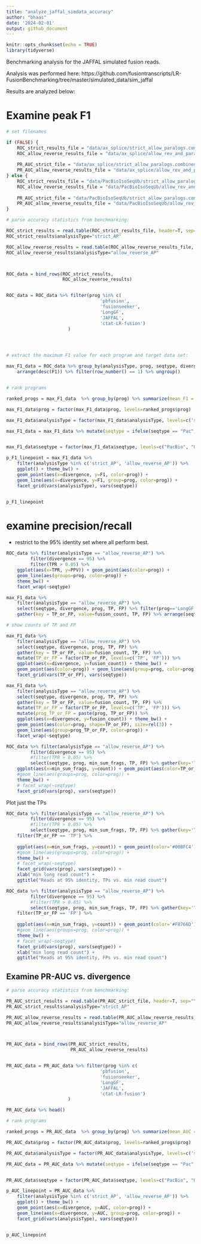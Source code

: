 ```yaml
---
title: "analyze_jaffal_simdata_accuracy"
author: "bhaas"
date: '2024-02-01'
output: github_document
---
```


```r
knitr::opts_chunk$set(echo = TRUE)
library(tidyverse)
```


Benchmarking analysis for the JAFFAL simulated fusion reads.

Analysis was performed here:
https://github.com/fusiontranscripts/LR-FusionBenchmarking/tree/master/simulated_data/sim_jaffal

Results are analyzed below:


# Examine peak F1

```r

# set filenames

if (FALSE) {
    ROC_strict_results_file = "data/ax_splice/strict_allow_paralogs.combined_results.ROC.tsv"
    ROC_allow_reverse_results_file = "data/ax_splice/allow_rev_and_paralogs.combined_results.ROC.tsv"
    
    PR_AUC_strict_file = "data/ax_splice/strict_allow_paralogs.combined_results.PR_AUC.tsv"
    PR_AUC_allow_reverse_results_file = "data/ax_splice/allow_rev_and_paralogs.combined_results.PR_AUC.tsv"
} else {
    ROC_strict_results_file = "data/PacBioIsoSeqUb/strict_allow_paralogs.combined_results.ROC.tsv"
    ROC_allow_reverse_results_file = "data/PacBioIsoSeqUb/allow_rev_and_paralogs.combined_results.ROC.tsv"
    
    PR_AUC_strict_file = "data/PacBioIsoSeqUb/strict_allow_paralogs.combined_results.PR_AUC.tsv"
    PR_AUC_allow_reverse_results_file = "data/PacBioIsoSeqUb/allow_rev_and_paralogs.combined_results.PR_AUC.tsv"
}


```


```r

# parse accuracy statistics from benchmarking:

ROC_strict_results = read.table(ROC_strict_results_file, header=T, sep="\t", stringsAsFactors = F)
ROC_strict_results$analysisType="strict_AP"

ROC_allow_reverse_results = read.table(ROC_allow_reverse_results_file, header=T, sep="\t", stringsAsFactors = F)
ROC_allow_reverse_results$analysisType="allow_reverse_AP"



ROC_data = bind_rows(ROC_strict_results,
                     ROC_allow_reverse_results)


ROC_data = ROC_data %>% filter(prog %in% c(
                                   'pbfusion',
                                   'fusionseeker',
                                   'LongGF',
                                   'JAFFAL',
                                   'ctat-LR-fusion')
                       )




# extract the maximum F1 value for each program and target data set: 

max_F1_data = ROC_data %>% group_by(analysisType, prog, seqtype, divergence) %>% 
    arrange(desc(F1)) %>% filter(row_number() == 1) %>% ungroup()


# rank programs 

ranked_progs = max_F1_data  %>% group_by(prog) %>% summarize(mean_F1 = mean(F1)) %>% arrange(desc(mean_F1))

max_F1_data$prog = factor(max_F1_data$prog, levels=ranked_progs$prog)

max_F1_data$analysisType = factor(max_F1_data$analysisType, levels=c('strict_AP', 'allow_reverse_AP'))

max_F1_data = max_F1_data %>% mutate(seqtype = ifelse(seqtype == "Pac", "PacBio", seqtype))


max_F1_data$seqtype = factor(max_F1_data$seqtype, levels=c("PacBio", "ONT"))


```


```r

p_F1_linepoint = max_F1_data %>% 
    filter(analysisType %in% c('strict_AP', 'allow_reverse_AP')) %>%
    ggplot() + theme_bw() +
    geom_point(aes(x=divergence, y=F1, color=prog)) +
    geom_line(aes(x=divergence, y=F1, group=prog, color=prog)) +
    facet_grid(vars(analysisType), vars(seqtype))


p_F1_linepoint

```




# examine precision/recall

- restrict to the 95% identity set where all perform best.

```r

ROC_data %>% filter(analysisType == "allow_reverse_AP") %>% 
         filter(divergence == 95) %>%
         filter(TPR > 0.05) %>%
    ggplot(aes(x=TPR, y=PPV)) + geom_point(aes(color=prog)) + 
    geom_line(aes(groups=prog, color=prog)) +
    theme_bw() + 
    facet_wrap(~seqtype)


```



```r

max_F1_data %>% 
    filter(analysisType == "allow_reverse_AP") %>%
    select(seqtype, divergence, prog, TP, FP) %>% filter(prog=='LongGF') %>%
    gather(key = TP_or_FP, value=fusion_count, TP, FP) %>% arrange(seqtype, divergence)

```


```r
# show counts of TP and FP

max_F1_data %>% 
    filter(analysisType == "allow_reverse_AP") %>%
    select(seqtype, divergence, prog, TP, FP) %>% 
    gather(key = TP_or_FP, value=fusion_count, TP, FP) %>%
    mutate(TP_or_FP = factor(TP_or_FP, levels=c('TP', 'FP'))) %>%
    ggplot(aes(x=divergence, y=fusion_count)) + theme_bw() +
    geom_point(aes(color=prog)) + geom_line(aes(group=prog, color=prog)) +
    facet_grid(vars(TP_or_FP), vars(seqtype))

```

```r

max_F1_data %>% 
    filter(analysisType == "allow_reverse_AP") %>%
    select(seqtype, divergence, prog, TP, FP) %>% 
    gather(key = TP_or_FP, value=fusion_count, TP, FP) %>%
    mutate(TP_or_FP = factor(TP_or_FP, levels=c('TP', 'FP'))) %>%
    mutate(prog_TP_or_FP = paste(prog, TP_or_FP)) %>%
    ggplot(aes(x=divergence, y=fusion_count)) + theme_bw() +
    geom_point(aes(color=prog, shape=TP_or_FP), size=rel(3)) + 
    geom_line(aes(group=prog_TP_or_FP, color=prog)) +
    facet_wrap(~seqtype)


```



```r

ROC_data %>% filter(analysisType == "allow_reverse_AP") %>% 
         filter(divergence == 95) %>%
         #filter(TPR > 0.05) %>%
         select(seqtype, prog, min_sum_frags, TP, FP) %>% gather(key='TP_or_FP', value='count', TP, FP) %>%
    ggplot(aes(x=min_sum_frags, y=count)) + geom_point(aes(color=TP_or_FP)) + geom_line(aes(groups=prog, color=TP_or_FP)) +
    #geom_line(aes(groups=prog, color=prog)) +
    theme_bw() + 
    # facet_wrap(~seqtype)
    facet_grid(vars(prog), vars(seqtype))


```

Plot just the TPs




```r


ROC_data %>% filter(analysisType == "allow_reverse_AP") %>% 
         filter(divergence == 95) %>%
         #filter(TPR > 0.05) %>%
         select(seqtype, prog, min_sum_frags, TP, FP) %>% gather(key='TP_or_FP', value='count', TP, FP) %>%
    filter(TP_or_FP == 'TP') %>%
   
    ggplot(aes(x=min_sum_frags, y=count)) + geom_point(color='#00BFC4') + geom_line(aes(groups=prog), color='#00BFC4') +
    #geom_line(aes(groups=prog, color=prog)) +
    theme_bw() + 
    # facet_wrap(~seqtype)
    facet_grid(vars(prog), vars(seqtype)) + 
    xlab("min long read count") +
    ggtitle("Reads at 95% identity, TPs vs. min read count")


```


```r


ROC_data %>% filter(analysisType == "allow_reverse_AP") %>% 
         filter(divergence == 95) %>%
         #filter(TPR > 0.05) %>%
         select(seqtype, prog, min_sum_frags, TP, FP) %>% gather(key='TP_or_FP', value='count', TP, FP) %>%
    filter(TP_or_FP == 'FP') %>%
   
    ggplot(aes(x=min_sum_frags, y=count)) + geom_point(color='#F8766D') + geom_line(aes(groups=prog), color='#F8766D') +
    #geom_line(aes(groups=prog, color=prog)) +
    theme_bw() + 
    # facet_wrap(~seqtype)
    facet_grid(vars(prog), vars(seqtype)) + 
    xlab("min long read count") +
    ggtitle("Reads at 95% identity, FPs vs. min read count")


```



## Examine PR-AUC vs. divergence


```r

# parse accuracy statistics from benchmarking:

PR_AUC_strict_results = read.table(PR_AUC_strict_file, header=T, sep="\t", stringsAsFactors = F)
PR_AUC_strict_results$analysisType="strict_AP"

PR_AUC_allow_reverse_results = read.table(PR_AUC_allow_reverse_results_file, header=T, sep="\t", stringsAsFactors = F)
PR_AUC_allow_reverse_results$analysisType="allow_reverse_AP"



PR_AUC_data = bind_rows(PR_AUC_strict_results,
                        PR_AUC_allow_reverse_results)


PR_AUC_data = PR_AUC_data %>% filter(prog %in% c(
                                   'pbfusion',
                                   'fusionseeker',
                                   'LongGF',
                                   'JAFFAL',
                                   'ctat-LR-fusion')
                       )

PR_AUC_data %>% head()
```

```r

# rank programs 

ranked_progs = PR_AUC_data  %>% group_by(prog) %>% summarize(mean_AUC = mean(AUC)) %>% arrange(desc(mean_AUC))

PR_AUC_data$prog = factor(PR_AUC_data$prog, levels=ranked_progs$prog)

PR_AUC_data$analysisType = factor(PR_AUC_data$analysisType, levels=c('strict_AP', 'allow_reverse_AP'))

PR_AUC_data = PR_AUC_data %>% mutate(seqtype = ifelse(seqtype == "Pac", "PacBio", seqtype))


PR_AUC_data$seqtype = factor(PR_AUC_data$seqtype, levels=c("PacBio", "ONT"))


```


```r

p_AUC_linepoint = PR_AUC_data %>% 
    filter(analysisType %in% c('strict_AP', 'allow_reverse_AP')) %>%
    ggplot() + theme_bw() +
    geom_point(aes(x=divergence, y=AUC, color=prog)) +
    geom_line(aes(x=divergence, y=AUC, group=prog, color=prog)) +
    facet_grid(vars(analysisType), vars(seqtype))


p_AUC_linepoint

```





